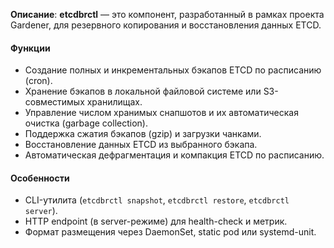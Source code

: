 **Описание**: **etcdbrctl** — это компонент, разработанный в рамках проекта Gardener, для резервного копирования и восстановления данных ETCD.

#### Функции
- Создание полных и инкрементальных бэкапов ETCD по расписанию (cron).
- Хранение бэкапов в локальной файловой системе или S3-совместимых хранилищах.
- Управление числом хранимых снапшотов и их автоматическая очистка (garbage collection).
- Поддержка сжатия бэкапов (gzip) и загрузки чанками.
- Восстановление данных ETCD из выбранного бэкапа.
- Автоматическая дефрагментация и компакция ETCD по расписанию.

#### Особенности
- CLI-утилита (`etcdbrctl snapshot`, `etcdbrctl restore`, `etcdbrctl server`).
- HTTP endpoint (в server-режиме) для health-check и метрик.
- Формат размещения через DaemonSet, static pod или systemd-unit.
